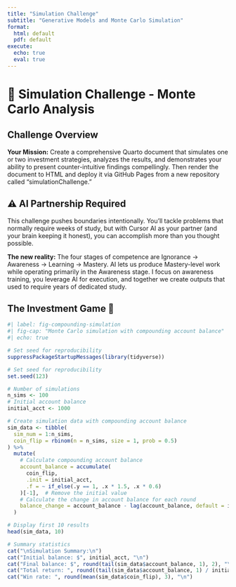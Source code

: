```yaml
---
title: "Simulation Challenge"
subtitle: "Generative Models and Monte Carlo Simulation"
format:
  html: default
  pdf: default
execute:
  echo: true
  eval: true
---
```


# 🎲 Simulation Challenge - Monte Carlo Analysis

## Challenge Overview

**Your Mission:** Create a comprehensive Quarto document that simulates one or two investment strategies, analyzes the results, and demonstrates your ability to present counter-intuitive findings compellingly. Then render the document to HTML and deploy it via GitHub Pages from a new repository called "simulationChallenge."

::: {.callout-warning}
## ⚠️ AI Partnership Required

This challenge pushes boundaries intentionally. You'll tackle problems that normally require weeks of study, but with Cursor AI as your partner (and your brain keeping it honest), you can accomplish more than you thought possible.

**The new reality:** The four stages of competence are Ignorance → Awareness → Learning → Mastery. AI lets us produce Mastery-level work while operating primarily in the Awareness stage. I focus on awareness training, you leverage AI for execution, and together we create outputs that used to require years of dedicated study.
:::

## The Investment Game 🎯

```r
#| label: fig-compounding-simulation
#| fig-cap: "Monte Carlo simulation with compounding account balance"
#| echo: true

# Set seed for reproducibility
suppressPackageStartupMessages(library(tidyverse))

# Set seed for reproducibility
set.seed(123)

# Number of simulations
n_sims <- 100
# Initial account balance
initial_acct <- 1000

# Create simulation data with compounding account balance
sim_data <- tibble(
  sim_num = 1:n_sims,
  coin_flip = rbinom(n = n_sims, size = 1, prob = 0.5)
) %>%
  mutate(
    # Calculate compounding account balance
    account_balance = accumulate(
      coin_flip, 
      .init = initial_acct,
      .f = ~ if_else(.y == 1, .x * 1.5, .x * 0.6)
    )[-1],  # Remove the initial value
    # Calculate the change in account balance for each round
    balance_change = account_balance - lag(account_balance, default = initial_acct)
  )

# Display first 10 results
head(sim_data, 10)

# Summary statistics
cat("\nSimulation Summary:\n")
cat("Initial balance: $", initial_acct, "\n")
cat("Final balance: $", round(tail(sim_data$account_balance, 1), 2), "\n")
cat("Total return: ", round((tail(sim_data$account_balance, 1) / initial_acct - 1) * 100, 2), "%\n")
cat("Win rate: ", round(mean(sim_data$coin_flip), 3), "\n")
```